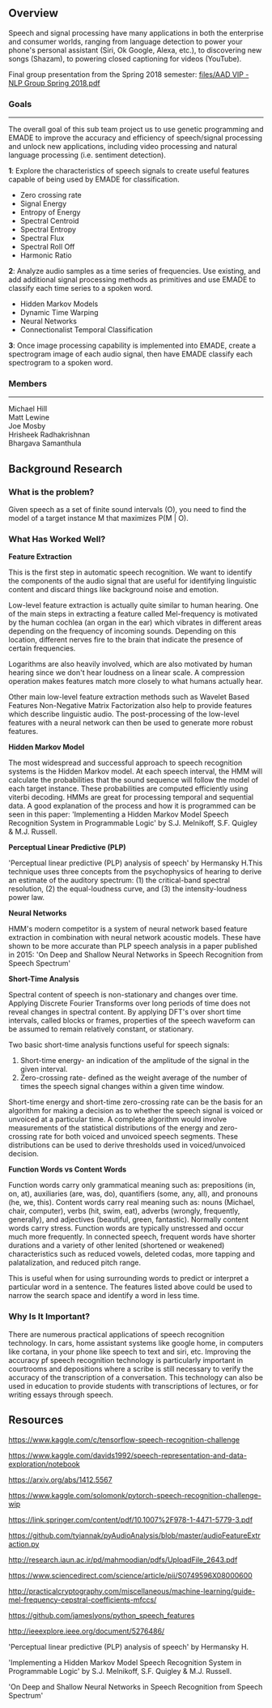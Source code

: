 == Overview ==
Speech and signal processing have many applications in both the enterprise and consumer worlds, ranging from language detection to power your phone's personal assistant (Siri, Ok Google, Alexa, etc.), to discovering new songs (Shazam), to powering closed captioning for videos (YouTube). 

Final group presentation from the Spring 2018 semester:       [[files/AAD VIP - NLP Group Spring 2018.pdf]] 

===Goals===
----
The overall goal of this sub team project us to use genetic programming and EMADE to improve the accuracy and efficiency of speech/signal processing and unlock new applications, including video processing and natural language processing (i.e. sentiment detection).

'''1''': Explore the characteristics of speech signals to create useful features capable of being used by EMADE for classification.
* Zero crossing rate
* Signal Energy
* Entropy of Energy
* Spectral Centroid 
* Spectral Entropy
* Spectral Flux
* Spectral Roll Off
* Harmonic Ratio
'''2''': Analyze audio samples as a time series of frequencies. Use existing, and add additional signal processing methods as primitives and use EMADE to classify each time series to a spoken word.
* Hidden Markov Models
* Dynamic Time Warping
* Neural Networks
* Connectionalist Temporal Classification

'''3''': Once image processing capability is implemented into EMADE, create a spectrogram image of each audio signal, then have EMADE classify each spectrogram to a spoken word.

===Members===

----
Michael Hill <br>
Matt Lewine <br>
Joe Mosby <br>
Hrisheek Radhakrishnan <br>
Bhargava Samanthula <br>

== Background Research ==

=== What is the problem? ===
Given speech as a set of finite sound intervals (O), you need to find the model of a target instance M that maximizes P(M | O).

===What Has Worked Well?===
'''Feature Extraction'''

This is the first step in automatic speech recognition. We want to identify the components of the audio signal that are useful for identifying linguistic content and discard things like background noise and emotion.

Low-level feature extraction is actually quite similar to human hearing. One of the main steps in extracting a feature called Mel-frequency is motivated by the human cochlea (an organ in the ear) which vibrates in different areas depending on the frequency of incoming sounds. Depending on this location, different nerves fire to the brain that indicate the presence of certain frequencies. 

Logarithms are also heavily involved, which are also motivated by human hearing since we don't hear loudness on a linear scale. A compression operation makes features match more closely to what humans actually hear. 

Other main low-level feature extraction methods such as Wavelet Based Features Non-Negative Matrix Factorization also help to provide features which describe linguistic audio. The post-processing of the low-level features with a neural network can then be used to generate more robust features.

'''Hidden Markov Model'''

The most widespread and successful approach to speech recognition systems is the Hidden Markov model. At each speech interval, the HMM will calculate the probabilities that the sound sequence will follow the model of each target instance. These probabilities are computed efficiently using viterbi decoding. HMMs are great for processing temporal and sequential data. A good explanation of the process and how it is programmed can be seen in this paper: 'Implementing a Hidden Markov Model Speech Recognition System in Programmable Logic' by S.J. Melnikoff, S.F. Quigley & M.J. Russell.   

'''Perceptual Linear Predictive (PLP)'''   

'Perceptual linear predictive (PLP) analysis of speech' by Hermansky H.This technique uses three concepts from the psychophysics of hearing to derive an estimate of the auditory spectrum: (1) the critical-band spectral resolution, (2) the equal-loudness curve, and (3) the intensity-loudness power law. 

'''Neural Networks'''   

HMM's modern competitor is a system of neural network based feature extraction in combination with neural network acoustic models. These have shown to be more accurate than PLP speech analysis in a paper published in 2015: 'On Deep and Shallow Neural Networks in Speech Recognition from Speech Spectrum' 

'''Short-Time Analysis''' 

Spectral content of speech is non-stationary and changes over time. Applying Discrete Fourier Transforms over long periods of time does not reveal changes in spectral content. By applying DFT's over short time intervals, called blocks or frames, properties of the speech waveform can be assumed to remain relatively constant, or stationary. 

Two basic short-time analysis functions useful for speech signals: 
# Short-time energy- an indication of the amplitude of the signal in the given interval.  
# Zero-crossing rate- defined as the weight average of the number of times the speech signal changes within a given time window.  
Short-time energy and short-time zero-crossing rate can be the basis for an algorithm for making a decision as to whether the speech signal is voiced or unvoiced at a particular time. A complete algorithm would involve measurements of the statistical distributions of the energy and zero-crossing rate for both voiced and unvoiced speech segments. These distributions can be used to derive thresholds used in voiced/unvoiced decision. 

'''Function Words vs Content Words''' 

Function words carry only grammatical meaning such as: prepositions (in, on, at), auxiliaries (are, was, do), quantifiers (some, any, all), and pronouns (he, we, this). Content words carry real meaning such as: nouns (Michael, chair, computer), verbs (hit, swim, eat), adverbs (wrongly, frequently, generally), and adjectives (beautiful, green, fantastic). Normally content words carry stress. Function words are typically unstressed and occur much more frequently. In connected speech, frequent words have shorter durations and a variety of other lenited (shortened or weakened) characteristics such as reduced vowels, deleted codas, more tapping and palatalization, and reduced pitch range. 

This is useful when for using surrounding words to predict or interpret a particular word in a sentence. The features listed above could be used to narrow the search space and identify a word in less time. 

===Why Is It Important?===
There are numerous practical applications of speech recognition technology. In cars, home assistant systems like google home, in computers like cortana, in your phone like speech to text and siri, etc. Improving the accuracy pf speech recognition technology is particularly important in courtrooms and depositions where a scribe is still necessary to verify the accuracy of the transcription of a conversation. This technology can also be used in education to provide students with transcriptions of lectures, or for writing essays through speech. 

== Resources ==
https://www.kaggle.com/c/tensorflow-speech-recognition-challenge

https://www.kaggle.com/davids1992/speech-representation-and-data-exploration/notebook

https://arxiv.org/abs/1412.5567

https://www.kaggle.com/solomonk/pytorch-speech-recognition-challenge-wip

https://link.springer.com/content/pdf/10.1007%2F978-1-4471-5779-3.pdf

https://github.com/tyiannak/pyAudioAnalysis/blob/master/audioFeatureExtraction.py

http://research.iaun.ac.ir/pd/mahmoodian/pdfs/UploadFile_2643.pdf

https://www.sciencedirect.com/science/article/pii/S0749596X08000600

http://practicalcryptography.com/miscellaneous/machine-learning/guide-mel-frequency-cepstral-coefficients-mfccs/

https://github.com/jameslyons/python_speech_features

http://ieeexplore.ieee.org/document/5276486/

'Perceptual linear predictive (PLP) analysis of speech' by Hermansky H.

'Implementing a Hidden Markov Model Speech Recognition System in Programmable Logic' by S.J. Melnikoff, S.F. Quigley & M.J. Russell.

'On Deep and Shallow Neural Networks in Speech Recognition from Speech Spectrum'